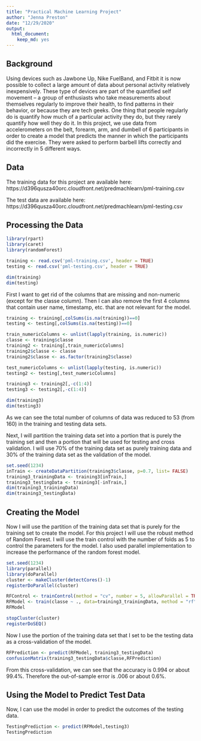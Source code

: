 ```yaml
---
title: "Practical Machine Learning Project"
author: "Jenna Preston"
date: "12/29/2020"
output: 
  html_document: 
    keep_md: yes
---
```


## Background

Using devices such as Jawbone Up, Nike FuelBand, and Fitbit it is now possible to collect a large amount of data about personal activity relatively inexpensively. These type of devices are part of the quantified self movement – a group of enthusiasts who take measurements about themselves regularly to improve their health, to find patterns in their behavior, or because they are tech geeks. One thing that people regularly do is quantify how much of a particular activity they do, but they rarely quantify how well they do it. In this project, we use data from accelerometers on the belt, forearm, arm, and dumbell of 6 participants in order to create a model that predicts the manner in which the participants did the exercise.  They were asked to perform barbell lifts correctly and incorrectly in 5 different ways.

## Data

The training data for this project are available here: https://d396qusza40orc.cloudfront.net/predmachlearn/pml-training.csv

The test data are available here:
https://d396qusza40orc.cloudfront.net/predmachlearn/pml-testing.csv

## Processing the Data

```r
library(rpart)
library(caret)
library(randomForest)

training <- read.csv('pml-training.csv', header = TRUE)
testing <- read.csv('pml-testing.csv', header = TRUE)

dim(training)
dim(testing)
```

First I want to get rid of the columns that are missing and non-numeric (except for the classe column).  Then I can also remove the first 4 columns that contain user name, timestamp, etc. that are not relevant for the model.  

```r
training <- training[,colSums(is.na(training))==0]
testing <- testing[,colSums(is.na(testing))==0]

train_numericColumns <- unlist(lapply(training, is.numeric))
classe <- training$classe
training2 <- training[,train_numericColumns]
training2$classe <- classe
training2$classe <- as.factor(training2$classe)

test_numericColumns <- unlist(lapply(testing, is.numeric))
testing2 <- testing[,test_numericColumns]

training3 <- training2[,-c(1:4)]
testing3 <- testing2[,-c(1:4)]

dim(training3)
dim(testing3)
```

As we can see the total number of columns of data was reduced to 53 (from 160) in the training and testing data sets.

Next, I will partition the training data set into a portion that is purely the training set and then a portion that will be used for testing and cross validation.  I will use 70% of the training data set as purely training data and 30% of the training data set as the validation of the model.

```r
set.seed(1234)
inTrain <- createDataPartition(training3$classe, p=0.7, list= FALSE)
training3_trainingData <- training3[inTrain,]
training3_testingData <- training3[-inTrain,]
dim(training3_trainingData)
dim(training3_testingData)
```

## Creating the Model

Now I will use the partition of the training data set that is purely for the training set to create the model.  For this project I will use the robust method of Random Forest.  I will use the train control with the number of folds as 5 to control the parameters for the model.  I also used parallel implementation to increase the performance of the random forest model.

```r
set.seed(1234)
library(parallel)
library(doParallel)
cluster <- makeCluster(detectCores()-1)
registerDoParallel(cluster)

RFControl <- trainControl(method = "cv", number = 5, allowParallel = TRUE)
RFModel <- train(classe ~ ., data=training3_trainingData, method = "rf", trControl = RFControl)
RFModel

stopCluster(cluster)
registerDoSEQ()
```

Now I use the portion of the training data set that I set to be the testing data as a cross-validation of the model.

```r
RFPrediction <- predict(RFModel, training3_testingData)
confusionMatrix(training3_testingData$classe,RFPrediction)
```

From this cross-validation, we can see that the accuracy is 0.994 or about 99.4%.  Therefore the out-of-sample error is .006 or about 0.6%.

## Using the Model to Predict Test Data

Now, I can use the model in order to predict the outcomes of the testing data.

```r
TestingPrediction <- predict(RFModel,testing3)
TestingPrediction
```



